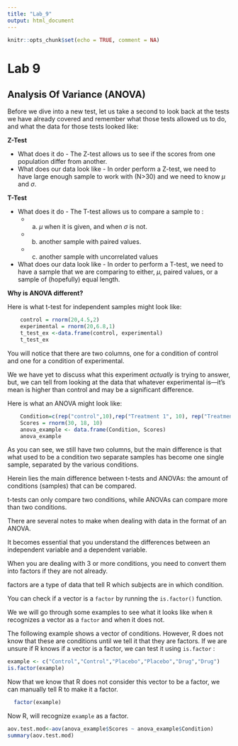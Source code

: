 ```yaml
---
title: "Lab_9"
output: html_document
---
```


```r
knitr::opts_chunk$set(echo = TRUE, comment = NA)
```

# Lab 9

## Analysis Of Variance (ANOVA)

Before we dive into a new test, let us take a second to look back at the tests we have already covered and remember what those tests allowed us to do, and what the data for those tests looked like:

**Z-Test** 

  - What does it do - The Z-test allows us to see if the scores from one population differ from another. 
  - What does our data look like - In order perform a Z-test, we need to have large enough sample to work with (N>30) and we need to know $\mu$ and $\sigma$.

**T-Test** 

  - What does it do - The T-test allows us to compare a sample to :
    - a) $\mu$ when it is given, and when $\sigma$ is not.
    - b) another sample with paired values.
    - c) another sample with uncorrelated values
  - What does our data look like - In order to perform a T-test, we need to have a sample that we are comparing to either, $\mu$, paired values, or a sample of (hopefully) equal length. 

**Why is ANOVA different?** 

Here is what t-test for independent samples might look like: 


```r
    control = rnorm(20,4.5,2)
    experimental = rnorm(20,6.8,1)
    t_test_ex <-data.frame(control, experimental)
    t_test_ex
```

You will notice that there are two columns, one for a condition of control and one for a condition of experimental. 

We we have yet to discuss what this experiment *actually* is trying to answer, but, we can tell from looking at the data that whatever experimental is—it’s mean is higher than control and may be a significant difference.



Here is what an ANOVA might look like:


```r
    Condition=c(rep("control",10),rep("Treatment 1", 10), rep("Treatment 2", 10))
    Scores = rnorm(30, 18, 10)
    anova_example <- data.frame(Condition, Scores)
    anova_example
```
As you can see, we still have two columns, but the main difference is that what used to be a condition two separate samples has become one single sample, separated by the various conditions.


Herein lies the main difference between t-tests and ANOVAs: the amount of conditions (samples) that can be compared.

t-tests can only compare two conditions, while ANOVAs can compare more than two conditions.

There are several notes to make when dealing with data in the format of an ANOVA. 

It becomes essential that you understand the differences between an independent variable and a dependent variable. 

When you are dealing with 3 or more conditions, you need to convert them into factors if they are not already.

factors are a type of data that tell R which subjects are in which condition.

You can check if a vector is a `factor` by running the `is.factor()` function. 

We we will go through some examples to see what it looks like when `R` recognizes a vector as a `factor` and when it does not. 

The following example shows a vector of conditions. However, R does not know that these are conditions until we tell it that they are factors. If we are unsure if R knows if a vector is a factor, we can test it using `is.factor` :

```r
example <- c("Control","Control","Placebo","Placebo","Drug","Drug")
is.factor(example)
```
Now that we know that R does not consider this vector to be a factor, we can manually tell R to make it a factor.

```r
  factor(example)
```

  

Now R, will recognize `example`  as a factor.

```r
aov.test.mod<-aov(anova_example$Scores ~ anova_example$Condition)
summary(aov.test.mod)
```





